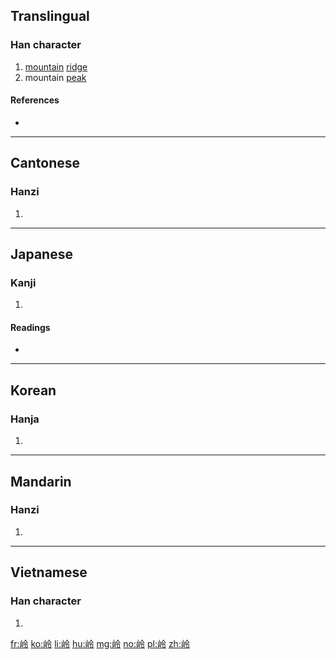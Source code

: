 {{also|岺|嶺}}
==Translingual==

===Han character===
{{Han char|rn=46|rad=山|as=05|sn=8|four=2872<sub>7</sub>|canj=山人戈戈 (UOII)|ids=⿰[[山]][[令]]}}

# [[mountain]] [[ridge]]
# mountain [[peak]]

====References====
* {{Han ref|kx=0309.240|dkj=07993|dj=0609.200|hdz=10768.040|uh=5CAD|ud=23725|bh=CC64|bd=52324}}

----

==Cantonese==

===Hanzi===
{{yue-hanzi|jyut=[[ling4]], [[ling5]]|y=ling4, ling5|tra=嶺}}

# {{defn|lang=yue|sort=山05}}

----

==Japanese==

===Kanji===
{{ja-kanji|grade=|rs=山05}}

# {{defn|lang=ja|sort=山05}}

====Readings====
* {{ja-readings|on=[[れい]] (rei)|kun=}}

----

==Korean==

===Hanja===
{{ko-hanja|hangeul=령|rv=ryeong|mr=ryŏng}}

# {{defn|lang=ko|sort=山05}}

----

==Mandarin==

===Hanzi===
{{cmn-hanzi|tra=嶺|pin=[[lǐng]] ([[ling3]]), [[líng]] ([[ling2]])|wg=ling<sup>3</sup>, ling<sup>2</sup>}}

# {{defn|lang=cmn|sort=山05}}

----

==Vietnamese==

===Han character===
{{vi-hantu|[[lĩnh]]|rs=山05}}

# {{defn|lang=vi|sort=山05}}

[[fr:岭]]
[[ko:岭]]
[[li:岭]]
[[hu:岭]]
[[mg:岭]]
[[no:岭]]
[[pl:岭]]
[[zh:岭]]